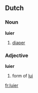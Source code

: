 ==Dutch==
===Noun===
'''luier''' {{m}}
# [[diaper]]
===Adjective===
'''luier'''
# {{compar}} form of [[lui]]

[[fr:luier]]